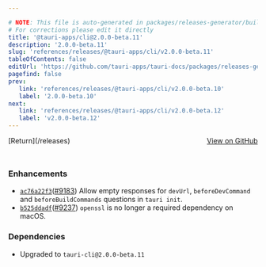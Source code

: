 ```yaml
---

# NOTE: This file is auto-generated in packages/releases-generator/build.ts
# For corrections please edit it directly
title: '@tauri-apps/cli@2.0.0-beta.11'
description: '2.0.0-beta.11'
slug: 'references/releases/@tauri-apps/cli/v2.0.0-beta.11'
tableOfContents: false
editUrl: 'https://github.com/tauri-apps/tauri-docs/packages/releases-generator/build.ts'
pagefind: false
prev:
   link: 'references/releases/@tauri-apps/cli/v2.0.0-beta.10'
   label: '2.0.0-beta.10'
next:
   link: 'references/releases/@tauri-apps/cli/v2.0.0-beta.12'
   label: 'v2.0.0-beta.12'
---
```


<div style="margin-bottom:3rem; display: flex; justify-content: space-between; align-items: center"><span>[Return](/releases)</span><span><a href="https://github.com/tauri-apps/tauri/releases/tag/@tauri-apps/cli-v2.0.0-beta.11">View on GitHub</a></span></div>

### Enhancements

- [`ac76a22f3`](https://www.github.com/tauri-apps/tauri/commit/ac76a22f383028d9bacdedebeb41d3fca5ec9dac)([#9183](https://www.github.com/tauri-apps/tauri/pull/9183)) Allow empty responses for `devUrl`, `beforeDevCommand` and `beforeBuildCommands` questions in `tauri init`.
- [`b525ddadf`](https://www.github.com/tauri-apps/tauri/commit/b525ddadf7e7588c3e195cf0f821c9862c545d06)([#9237](https://www.github.com/tauri-apps/tauri/pull/9237)) `openssl` is no longer a required dependency on macOS.

### Dependencies

- Upgraded to `tauri-cli@2.0.0-beta.11`

